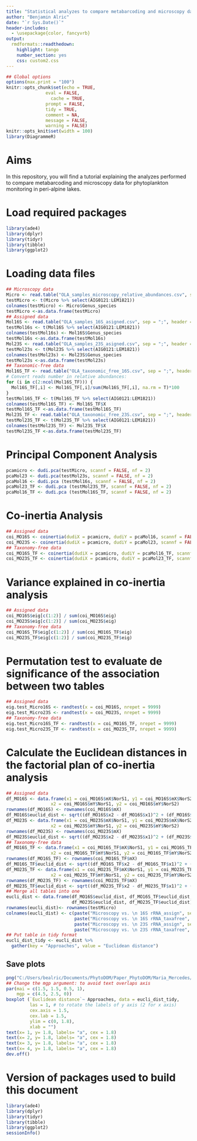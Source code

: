 ```yaml
---
title: "Statistical analyzes to compare metabarcoding and microscopy data for lake phytoplankton"
author: "Benjamin Alric"
date: "`r Sys.Date()`"
header-includes:
  - \usepackage{color, fancyvrb}
output:
  rmdformats::readthedown:
    highlight: tango
    number_section: yes
    css: custom2.css
---
```


```r
## Global options
options(max.print = "100")
knitr::opts_chunk$set(echo = TRUE,
               eval = FALSE,
	             cache = TRUE,
               prompt = FALSE,
               tidy = TRUE,
               comment = NA,
               message = FALSE,
               warning = FALSE)
knitr::opts_knit$set(width = 100)
library(DiagrammeR)
```

# Aims
In this repository, you will find a tutorial explaining the analyzes performed to compare metabarcoding and microscopy data for phytoplankton monitoring in peri-alpine lakes.

# Load required packages
```r
library(ade4)
library(dplyr)
library(tidyr)
library(tibble)
library(ggplot2)
```
# Loading data files
```r
## Microscopy data
Micro <- read.table("OLA_samples_microscopy_relative_abundances.csv", sep = ";", header = TRUE)
testMicro <- t(Micro %>% select(AIG0121:LEM1821))
colnames(testMicro) <- Micro$Genus_species
testMicro <-as.data.frame(testMicro)
## Assigned data
Mol16S <- read.table("OLA_samples_16S_asigned.csv", sep = ";", header = TRUE)
testMol16s <- t(Mol16S %>% select(AIG0121:LEM1821))
colnames(testMol16s) <- Mol16S$Genus_species
testMol16s <-as.data.frame(testMol16s)
Mol23S <- read.table("OLA_samples_23S_asigned.csv", sep = ";", header = TRUE)
testMol23s <- t(Mol23S %>% select(AIG0121:LEM1821))
colnames(testMol23s) <- Mol23S$Genus_species
testMol23s <-as.data.frame(testMol23s)
## Taxonomic-free data
Mol16S_TF <- read.table("OLA_taxonomic_free_16S.csv", sep = ";", header = TRUE)
# Convert reads number in relative abundances:
for (i in c(2:ncol(Mol16S_TF))) {
  Mol16S_TF[,i] <- Mol16S_TF[,i]/sum(Mol16S_TF[,i], na.rm = T)*100
}
testMol16S_TF <- t(Mol16S_TF %>% select(AIG0121:LEM1821))
colnames(testMol16S_TF) <- Mol16S_TF$X
testMol16S_TF <-as.data.frame(testMol16S_TF)
Mol23S_TF <- read.table("OLA_taxonomic_free_23S.csv", sep = ";", header = TRUE)
testMol23S_TF <- t(Mol23S_TF %>% select(AIG0121:LEM1821))
colnames(testMol23S_TF) <- Mol23S_TF$X
testMol23S_TF <-as.data.frame(testMol23S_TF)
```
# Principal Component Analysis
```r
pcamicro <- dudi.pca(testMicro, scannf = FALSE, nf = 2)
pcaMol23 <- dudi.pca(testMol23s, scannf = FALSE, nf = 2)
pcaMol16 <- dudi.pca (testMol16s, scannf = FALSE, nf = 2)
pcaMol23_TF <- dudi.pca (testMol23S_TF, scannf = FALSE, nf = 2)
pcaMol16_TF <- dudi.pca (testMol16S_TF, scannf = FALSE, nf = 2)
```
# Co-inertia Analysis
```r
## Assigned data
coi_MO16S <- coinertia(dudiX = pcamicro, dudiY = pcaMol16, scannf = FALSE, nf = 2)
coi_MO23S <- coinertia(dudiX = pcamicro, dudiY = pcaMol23, scannf = FALSE, nf = 2)
## Taxonomy-free data
coi_MO16S_TF <- coinertia(dudiX = pcamicro, dudiY = pcaMol16_TF, scannf = FALSE, nf = 2)
coi_MO23S_TF <- coinertia(dudiX = pcamicro, dudiY = pcaMol23_TF, scannf = FALSE, nf = 2)
```
# Variance explained in co-inertia analysis 
```r
## Assigned data
coi_MO16S$eig[c(1:2)] / sum(coi_MO16S$eig)
coi_MO23S$eig[c(1:2)] / sum(coi_MO23S$eig)
## Taxonomy-free data
coi_MO16S_TF$eig[c(1:2)] / sum(coi_MO16S_TF$eig)
coi_MO23S_TF$eig[c(1:2)] / sum(coi_MO23S_TF$eig)
```
# Permutation test to evaluate de significance of the association between two tables
```r
## Assigned data
eig.test_Micro16S <- randtest(x = coi_MO16S, nrepet = 9999)
eig.test_Micro23S <- randtest(x = coi_MO23S, nrepet = 9999)
## Taxonomy-free data
eig.test_Micro16S_TF <- randtest(x = coi_MO16S_TF, nrepet = 9999)
eig.test_Micro23S_TF <- randtest(x = coi_MO23S_TF, nrepet = 9999)
```
# Calculate the Euclidean distances in the factorial plan of co-inertia analysis
```r
## Assigned data
df_MO16S <- data.frame(x1 = coi_MO16S$mX$NorS1, y1 = coi_MO16S$mX$NorS2,
                 x2 = coi_MO16S$mY$NorS1, y2 = coi_MO16S$mY$NorS2)
rownames(df_MO16S) <- rownames(coi_MO16S$mX)
df_MO16S$euclid_dist <- sqrt((df_MO16S$x2 - df_MO16S$x1)^2 + (df_MO16S$y2 - df_MO16S$y1)^2)
df_MO23S <- data.frame(x1 = coi_MO23S$mX$NorS1, y1 = coi_MO23S$mX$NorS2,
                 x2 = coi_MO23S$mY$NorS1, y2 = coi_MO23S$mY$NorS2)
rownames(df_MO23S) <- rownames(coi_MO23S$mX)
df_MO23S$euclid_dist <- sqrt((df_MO23S$x2 - df_MO23S$x1)^2 + (df_MO23S$y2 - df_MO23S$y1)^2)
## Taxonomy-free data
df_MO16S_TF <- data.frame(x1 = coi_MO16S_TF$mX$NorS1, y1 = coi_MO16S_TF$mX$NorS2,
                 x2 = coi_MO16S_TF$mY$NorS1, y2 = coi_MO16S_TF$mY$NorS2)
rownames(df_MO16S_TF) <- rownames(coi_MO16S_TF$mX)
df_MO16S_TF$euclid_dist <- sqrt((df_MO16S_TF$x2 - df_MO16S_TF$x1)^2 + (df_MO16S_TF$y2 - df_MO16S_TF$y1)^2)
df_MO23S_TF <- data.frame(x1 = coi_MO23S_TF$mX$NorS1, y1 = coi_MO23S_TF$mX$NorS2,
                 x2 = coi_MO23S_TF$mY$NorS1, y2 = coi_MO23S_TF$mY$NorS2)
rownames(df_MO23S_TF) <- rownames(coi_MO23S_TF$mX)
df_MO23S_TF$euclid_dist <- sqrt((df_MO23S_TF$x2 - df_MO23S_TF$x1)^2 + (df_MO23S_TF$y2 - df_MO23S_TF$y1)^2)
## Merge all tables into one
eucli_dist <- data.frame(df_MO16S$euclid_dist, df_MO16S_TF$euclid_dist,
                         df_MO23S$euclid_dist, df_MO23S_TF$euclid_dist)
rownames(eucli_dist)<- rownames(testMicro)
colnames(eucli_dist) <- c(paste("Microscopy vs. \n 16S rRNA_assign", sep = ""), 
                          paste("Microscopy vs. \n 16S rRNA_taxafree", sep = ""),
                          paste("Microscopy vs. \n 23S rRNA_assign", sep = ""),
                          paste("Microscopy vs. \n 23S rRNA_taxafree", sep = ""))
## Put table in tidy format
eucli_dist_tidy <- eucli_dist %>%
  gather(key = "Approaches", value = "Euclidean distance")
```
## Save plots
```r
png("C:/Users/bealric/Documents/PhytoDOM/Paper_PhytoDOM/Maria_Mercedes/Paper/R_euclidean_distance_coia.png", unit = "in", width = 16, height = 10, res = 800)
## Change the mgp argument: to avoid text overlaps axis
par(mai = c(1.5, 1.5, 0.5, 1),
    mgp = c(4.5, 2.5, 0))
boxplot (`Euclidean distance`~ Approaches, data = eucli_dist_tidy, 
         las = 1, # to rotate the labels of y axis (2 for x axis)
         cex.axis = 1.5, 
         cex.lab = 1.5,
         ylim = c(0, 1.8),
         xlab = "")
text(x= 1, y= 1.8, labels= "a", cex = 1.8)
text(x= 2, y= 1.8, labels= "a", cex = 1.8)
text(x= 3, y= 1.8, labels= "a", cex = 1.8)
text(x= 4, y= 1.8, labels= "a", cex = 1.8)
dev.off()
```

# Version of packages used to build this document
```r
library(ade4)
library(dplyr)
library(tidyr)
library(tibble)
library(ggplot2)
sessionInfo()
```